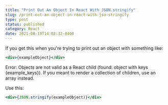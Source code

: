 ```yaml
---
title: "Print Out An Object In React With JSON.stringify"
slug: /print-out-an-object-in-react-with-jso-stringify
type: post
status: published
category: React
date: 2021-08-19T14:02:32-0400
---
```




If you get this when you're trying to print out an object with something like:

```jsx
<div>{exampleObject}</div>
```

Error: Objects are not valid as a React child (found: object with keys {example_keys}). If you meant to render a collection of children, use an array instead.

Use this:

```jsx
<div>{JSON.stringify(exampleObject)}</div>
```


